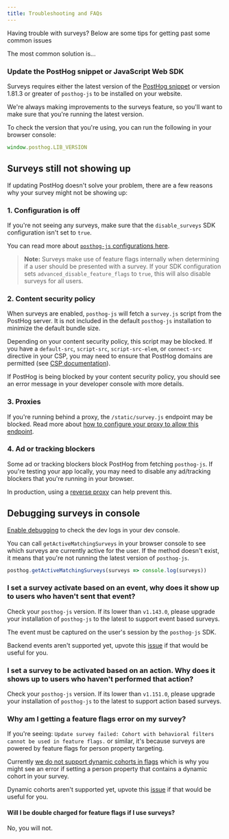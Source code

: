 ```yaml
---
title: Troubleshooting and FAQs
---
```


Having trouble with surveys? Below are some tips for getting past some common issues

The most common solution is...

### Update the PostHog snippet or JavaScript Web SDK

Surveys requires either the latest version of the [PostHog snippet](/docs/libraries/js#installation) or version 1.81.3 or greater of `posthog-js` to be installed on your website.

We're always making improvements to the surveys feature, so you'll want to make sure that you're running the latest version.

To check the version that you're using, you can run the following in your browser console:

```js
window.posthog.LIB_VERSION
```

## Surveys still not showing up

If updating PostHog doesn't solve your problem, there are a few reasons why your survey might not be showing up:

### 1. Configuration is off

If you're not seeing any surveys, make sure that the `disable_surveys` SDK configuration isn't set to `true`.

You can read more about [`posthog-js` configurations here](/docs/libraries/js/config).

> **Note:** Surveys make use of feature flags internally when determining if a user should be presented with a survey. If your SDK configuration sets `advanced_disable_feature_flags` to `true`, this will also disable surveys for all users.

### 2. Content security policy

When surveys are enabled, `posthog-js` will fetch a `survey.js` script from the PostHog server. It is not included in the default `posthog-js` installation to minimize the default bundle size.

Depending on your content security policy, this script may be blocked. If you have a `default-src`, `script-src`, `script-src-elem`, or `connect-src` directive in your CSP, you may need to ensure that PostHog domains are permitted (see [CSP documentation](/docs/advanced/content-security-policy)).

If PostHog is being blocked by your content security policy, you should see an error message in your developer console with more details.


### 3. Proxies

If you're running behind a proxy, the `/static/survey.js` endpoint may be blocked. Read more about [how to configure your proxy to allow this endpoint](/docs/self-host/configure/running-behind-proxy#public-endpoints).

### 4. Ad or tracking blockers

Some ad or tracking blockers block PostHog from fetching `posthog-js`. If you're testing your app locally, you may need to disable any ad/tracking blockers that you're running in your browser.

In production, using a [reverse proxy](/docs/advanced/proxy) can help prevent this.

## Debugging surveys in console

[Enable debugging](/docs/libraries/js#debugging) to check the dev logs in your dev console.

You can call `getActiveMatchingSurveys` in your browser console to see which surveys are currently active for the user. If the method doesn't exist, it means that you're not running the latest version of `posthog-js`.  

```js
posthog.getActiveMatchingSurveys(surveys => console.log(surveys))
```

### I set a survey activate based on an event, why does it show up to users who haven't sent that event?

Check your `posthog-js` version. If its lower than `v1.143.0`, please upgrade your installation of `posthog-js` to the latest to support event based surveys.

The event must be captured on the user's session by the `posthog-js` SDK.

Backend events aren't supported yet, upvote this [issue](https://github.com/PostHog/posthog/issues/25433) if that would be useful for you.

### I set a survey to be activated based on an action. Why does it shows up to users who haven't performed that action?

Check your `posthog-js` version.  If its lower than `v1.151.0`, please upgrade your installation of `posthog-js` to the latest to support action based surveys.

### Why am I getting a feature flags error on my survey?

If you're seeing: `Update survey failed: Cohort with behavioral filters cannot be used in feature flags.` or similar, it's because surveys are powered by feature flags for person property targeting.

Currently [we do not support dynamic cohorts in flags](/docs/data/cohorts#can-you-use-a-dynamic-behavioral-cohort-as-a-feature-flag-target) which is why you might see an error if setting a person property that contains a dynamic cohort in your survey.

Dynamic cohorts aren't supported yet, upvote this [issue](https://github.com/PostHog/posthog/issues/19031) if that would be useful for you.

#### Will I be double charged for feature flags if I use surveys?

No, you will not.
